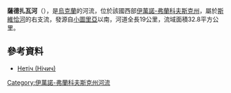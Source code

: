 '''薩德扎瓦河'''（{{lang-uk|Саджава}}），是[[烏克蘭|烏克蘭]]的河流，位於該國西部[[伊萬諾-弗蘭科夫斯克州|伊萬諾-弗蘭科夫斯克州]]，屬於[[斯維恰河|斯維恰河]]的右支流，發源自[[小圖里亞|小圖里亞]]以南，河道全長19公里，流域面積32.8平方公里。

==參考資料==
* [https://web.archive.org/web/20131020164116/http://do.gendocs.ru/docs/index-29520.html?page=31 Нетіч (Нічич)]

{{DEFAULTSORT:Саджава (річка)}}
[[Category:伊萬諾-弗蘭科夫斯克州河流|Category:伊萬諾-弗蘭科夫斯克州河流]]


{{Ukraine-river-stub}}